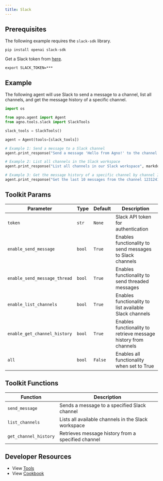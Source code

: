 ```yaml
---
title: Slack
---
```


## Prerequisites

The following example requires the `slack-sdk` library.

```shell
pip install openai slack-sdk
```

Get a Slack token from [here](https://api.slack.com/tutorials/tracks/getting-a-token).

```shell
export SLACK_TOKEN=***
```

## Example

The following agent will use Slack to send a message to a channel, list all channels, and get the message history of a specific channel.

```python cookbook/tools/slack_tools.py
import os

from agno.agent import Agent
from agno.tools.slack import SlackTools

slack_tools = SlackTools()

agent = Agent(tools=[slack_tools])

# Example 1: Send a message to a Slack channel
agent.print_response("Send a message 'Hello from Agno!' to the channel #general", markdown=True)

# Example 2: List all channels in the Slack workspace
agent.print_response("List all channels in our Slack workspace", markdown=True)

# Example 3: Get the message history of a specific channel by channel ID
agent.print_response("Get the last 10 messages from the channel 1231241", markdown=True)

```

## Toolkit Params

| Parameter                       | Type   | Default | Description                                                         |
| ------------------------------- | ------ | ------- | ------------------------------------------------------------------- |
| `token`                         | `str`  | `None`  | Slack API token for authentication                                 |
| `enable_send_message`           | `bool` | `True`  | Enables functionality to send messages to Slack channels           |
| `enable_send_message_thread`    | `bool` | `True`  | Enables functionality to send threaded messages                    |
| `enable_list_channels`          | `bool` | `True`  | Enables functionality to list available Slack channels             |
| `enable_get_channel_history`    | `bool` | `True`  | Enables functionality to retrieve message history from channels    |
| `all`                           | `bool` | `False` | Enables all functionality when set to True                         |

## Toolkit Functions

| Function              | Description                                         |
| --------------------- | --------------------------------------------------- |
| `send_message`        | Sends a message to a specified Slack channel        |
| `list_channels`       | Lists all available channels in the Slack workspace |
| `get_channel_history` | Retrieves message history from a specified channel  |

## Developer Resources

- View [Tools](https://github.com/agno-agi/agno/blob/main/libs/agno/agno/tools/slack.py)
- View [Cookbook](https://github.com/agno-agi/agno/tree/v2.0/cookbook/tools/slack_tools.py)
